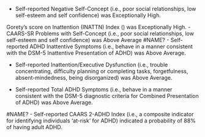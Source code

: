 <summary>

- Self-reported Negative Self-Concept (i.e., poor social relationships, low self-esteem and self confidence) was Exceptionally High.

Gorety's score on Inattention (INATTN) Index () was Exceptionally High.
- CAARS-SR Problems with Self-Concept (i.e., poor social relationships, low self-esteem and self confidence) was Above Average
#NAME?
- Self-reported ADHD Inattentive Symptoms (i.e., behave in a manner consistent with the DSM-5 Inattentive Presentation of ADHD) was Above Average.

- Self-reported Inattention/Executive Dysfunction (i.e., trouble concentrating, difficulty planning or completing tasks, forgetfulness, absent-mindedness, being disorganized) was Above Average.

- Self-reported Total ADHD Symptoms (i.e., behave in a manner consistent with the DSM-5 diagnostic criteria for Combined Presentation of ADHD) was Above Average.

#NAME?
- Self-reported CAARS 2-ADHD Index (i.e., a composite indicator for identifying individuals 'at-risk' for ADHD) indicated a probability of 88% of having adult ADHD.

</summary>
